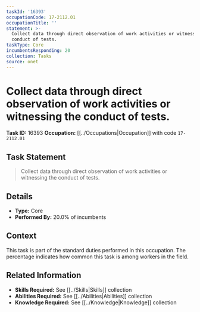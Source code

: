 ```yaml
---
taskId: '16393'
occupationCode: 17-2112.01
occupationTitle: ''
statement: >-
  Collect data through direct observation of work activities or witnessing the
  conduct of tests.
taskType: Core
incumbentsResponding: 20
collection: Tasks
source: onet
---
```

# Collect data through direct observation of work activities or witnessing the conduct of tests.

**Task ID:** 16393
**Occupation:** [[../Occupations|Occupation]] with code `17-2112.01`

## Task Statement

> Collect data through direct observation of work activities or witnessing the conduct of tests.

## Details

- **Type:** Core
- **Performed By:** 20.0% of incumbents

## Context

This task is part of the standard duties performed in this occupation. The percentage indicates how common this task is among workers in the field.

## Related Information

- **Skills Required:** See [[../Skills|Skills]] collection
- **Abilities Required:** See [[../Abilities|Abilities]] collection
- **Knowledge Required:** See [[../Knowledge|Knowledge]] collection
